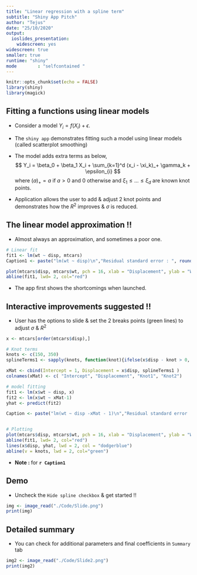 ```yaml
---
title: "Linear regression with a spline term"
subtitle: "Shiny App Pitch"
author: "Tejus"
date: "25/10/2020"
output: 
  ioslides_presentation: 
    widescreen: yes
widescreen: true
smaller: true
runtime: "shiny"
mode        : "selfcontained "
---
```


```r
knitr::opts_chunk$set(echo = FALSE)
library(shiny)
library(magick)
```

## Fitting a functions using linear models

* Consider a model $Y_i = f(X_i) + \epsilon$. 

* The `shiny app` demonstrates fitting such a model using linear models (called scatterplot smoothing)

* The model adds extra terms as below,
  $$
  Y_i = \beta_0 + \beta_1 X_i + \sum_{k=1}^d (x_i - \xi_k)_+ \gamma_k + \epsilon_{i}
  $$
where $(a)_+ = a$ if $a > 0$ and $0$ otherwise and $\xi_1 \leq ... \leq \xi_d$ are known knot points.

* Application allows the user to add & adjust 2 knot points and demonstrates how the $R^2$
improves & $\sigma$ is reduced.


## The linear model approximation !! 

- Almost always an approximation, and sometimes a poor one.

```r
# Linear fit
fit1 <- lm(wt ~ disp, mtcars)
Caption1 <- paste("lm(wt ~ disp)\n","Residual standard error : ", round(summary(fit1)$sigma,4), "  R-square : ", round(summary(fit1)$r.squared,4), sep="" )

plot(mtcars$disp, mtcars$wt, pch = 16, xlab = "Displacement", ylab = "Weight)", main = Caption1  )
abline(fit1, lwd= 2, col="red")

```
- The app first shows the shortcomings when launched. 


## Interactive improvements suggested !! 

- User has the options to slide & set the 2 breaks points (green lines) to adjust $\sigma$ & $R^2$


```r
x <- mtcars[order(mtcars$disp),]

# Knot terms
knots <- c(150, 350)
splineTerms1 <- sapply(knots, function(knot){ifelse(x$disp - knot > 0, (x$disp - knot)^2, 0) })

xMat <- cbind(Intercept = 1, Displacement = x$disp, splineTerms1 )
colnames(xMat) <- c( "Intercept", "Displacement", "Knot1", "Knot2")

# model fitting
fit1 <- lm(x$wt ~ disp, x)
fit2 <- lm(x$wt ~ xMat-1)
yhat <- predict(fit2)

Caption <- paste("lm(wt ~ disp -xMat - 1)\n","Residual standard error : ", round(summary(fit2)$sigma,4), "  R-square : ", round(summary(fit2)$r.squared,4), sep="" )


# Plotting
plot(mtcars$disp, mtcars$wt, pch = 16, xlab = "Displacement", ylab = "Weight", main = Caption )
abline(fit1, lwd= 2, col="red")
lines(x$disp, yhat, lwd = 2, col = "dodgerblue")
abline(v = knots, lwd = 2, col="green")

```

- **Note : ** for **`r Caption1`**


## Demo 

- Uncheck the `Hide spline checkbox` & get started !!

```r

img <- image_read("./Code/Slide.png")
print(img)

```

## Detailed summary

- You can check for additional parameters and final coefficients in `Summary` tab

```r

img2 <- image_read("./Code/Slide2.png")
print(img2)

```











